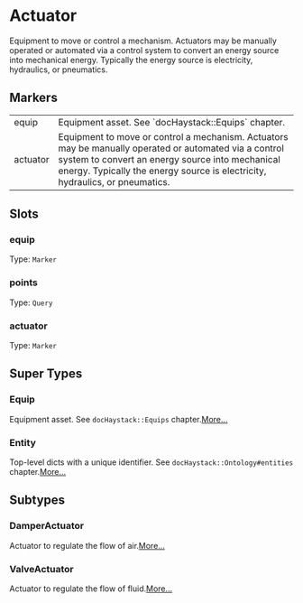 # Actuator
Equipment to move or control a mechanism.  Actuators may be manually
operated or automated via a control system to convert an energy source
into mechanical energy.  Typically the energy source is electricity,
hydraulics, or pneumatics.
## Markers
<table>
<tbody>
<tr>
<td className='p-2 align-top'><span className='bg-sky-200 rounded-md px-3 py-1 text-sky-700 block font-semibold text-center text-sm'>equip </span></td>
<td className='p-2 align-top'>Equipment asset. See `docHaystack::Equips` chapter.</td>
</tr>
<tr>
<td className='p-2 align-top'><span className='bg-sky-200 rounded-md px-3 py-1 text-sky-700 block font-semibold text-center text-sm'>actuator </span></td>
<td className='p-2 align-top'>Equipment to move or control a mechanism.  Actuators may be manually operated or automated via a control system to convert an energy source into mechanical energy.  Typically the energy source is electricity, hydraulics, or pneumatics.</td>
</tr>
</tbody>
</table>

## Slots

### equip
Type: `Marker`

### points
Type: `Query`

### actuator
Type: `Marker`



## Super Types
### Equip
Equipment asset.
See `docHaystack::Equips` chapter.[More...](./Equip)

### Entity
Top-level dicts with a unique identifier.
See `docHaystack::Ontology#entities` chapter.[More...](./Entity)


## Subtypes
### DamperActuator
Actuator to regulate the flow of air.[More...](./DamperActuator)
### ValveActuator
Actuator to regulate the flow of fluid.[More...](./ValveActuator)
